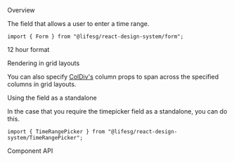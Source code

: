 
<Meta of={FormTimeRangePickerStories} />

<Title>Form.TimeRangePicker</Title>

<Secondary>Overview</Secondary>

The field that allows a user to enter a time range.

```tsx
import { Form } from "@lifesg/react-design-system/form";
```

<Canvas of={FormTimeRangePickerStories.Default} />

<Heading3>12 hour format</Heading3>

<Canvas of={FormTimeRangePickerStories.TwelveHourFormat} />

<Heading3>Rendering in grid layouts</Heading3>

You can also specify [ColDiv's](/docs/getting-started-layout-column-divs--column-divs)
column props to span across the specified columns in grid layouts.

<Canvas of={FormTimeRangePickerStories.RenderingInGridLayout} />

<Heading3>Using the field as a standalone</Heading3>

In the case that you require the timepicker field as a standalone, you can do this.

```tsx
import { TimeRangePicker } from "@lifesg/react-design-system/TimeRangePicker";
```

<Canvas of={FormTimeRangePickerStories.StandaloneUsage} />

<Secondary>Component API</Secondary>

<PropsTable />

